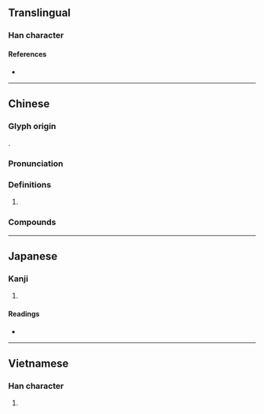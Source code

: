 {{also|尴|尶}}
{{character info}}
==Translingual==

===Han character===
{{Han char|rn=43|rad=尢|as=14|sn=17|four=48011|canj=KUSIT,KUSMT|ids=⿸尢監}}

====References====
* {{Han ref|kx=0299.221|dkj=07624|dj=0595.020|hdz=10557.150|uh=5C37|ud=23607|bh=C0AA|bd=49322}}

----

==Chinese==
{{zh-forms|s=尴}}

===Glyph origin===
{{Han etym}}
{{Han compound|尢|監|c1=s|c2=p|ls=psc}}.

===Pronunciation===
{{zh-pron
|m=gān
|c=gaam1
|mn=ml:kam
|oc=y
|cat=
}}

===Definitions===
{{zh-hanzi}}

# {{zh-only|尷尬|[[embarrassed]]}}

===Compounds===
{{zh-der|不尷不尬|不尷尬|尷尬|尷尬局面|處境尷尬}}

----

==Japanese==

===Kanji===
{{ja-kanji|grade=|rs=尢14}}

# {{rfdef|ja|sort=尢14}}

====Readings====
* {{ja-readings|on=[[かん]] (kan), [[けん]] (ken)|kun=}}

----

==Vietnamese==

===Han character===
{{vi-hantu|[[giám]]|rs=尢14}}

# {{rfdef|vi|sort=尢14}}